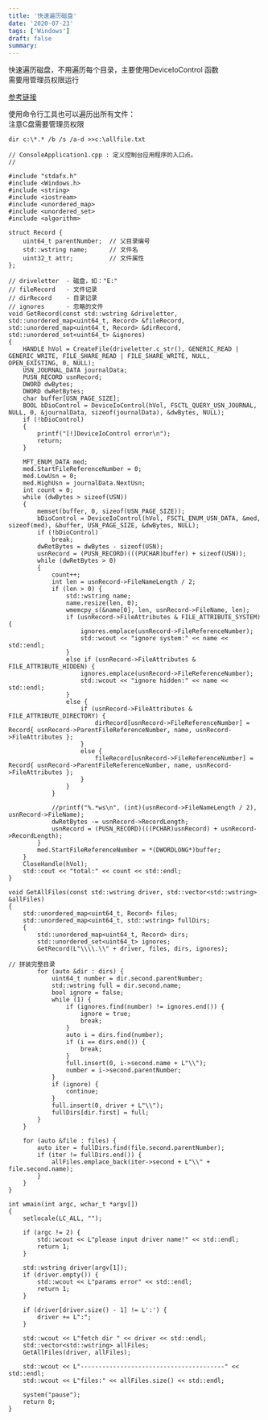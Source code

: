 ```yaml
---
title: '快速遍历磁盘'
date: '2020-07-23'
tags: ['Windows']
draft: false
summary: 
---
```


快速遍历磁盘，不用遍历每个目录，主要使用DeviceIoControl 函数  
需要用管理员权限运行

[参考链接](https://docs.microsoft.com/en-us/windows/win32/DevIO/calling-deviceiocontrol)  

使用命令行工具也可以遍历出所有文件：  
注意C盘需要管理员权限
```
dir c:\*.* /b /s /a-d >>c:\allfile.txt
```

```
// ConsoleApplication1.cpp : 定义控制台应用程序的入口点。
//

#include "stdafx.h"
#include <Windows.h>
#include <string>
#include <iostream>
#include <unordered_map>
#include <unordered_set>
#include <algorithm>

struct Record {
	uint64_t parentNumber;	// 父目录编号
	std::wstring name;		// 文件名
	uint32_t attr;			// 文件属性
};

// driveletter	- 磁盘，如："E:"
// fileRecord	- 文件记录
// dirRecord	- 目录记录
// ignores		- 忽略的文件
void GetRecord(const std::wstring &driveletter, std::unordered_map<uint64_t, Record> &fileRecord, std::unordered_map<uint64_t, Record> &dirRecord, std::unordered_set<uint64_t> &ignores)
{
	HANDLE hVol = CreateFile(driveletter.c_str(), GENERIC_READ | GENERIC_WRITE, FILE_SHARE_READ | FILE_SHARE_WRITE, NULL, OPEN_EXISTING, 0, NULL);
	USN_JOURNAL_DATA journalData;
	PUSN_RECORD usnRecord;
	DWORD dwBytes;
	DWORD dwRetBytes;
	char buffer[USN_PAGE_SIZE];
	BOOL bDioControl = DeviceIoControl(hVol, FSCTL_QUERY_USN_JOURNAL, NULL, 0, &journalData, sizeof(journalData), &dwBytes, NULL);
	if (!bDioControl)
	{
		printf("[!]DeviceIoControl error\n");
		return;
	}

	MFT_ENUM_DATA med;
	med.StartFileReferenceNumber = 0;
	med.LowUsn = 0;
	med.HighUsn = journalData.NextUsn;
	int count = 0;
	while (dwBytes > sizeof(USN))
	{
		memset(buffer, 0, sizeof(USN_PAGE_SIZE));
		bDioControl = DeviceIoControl(hVol, FSCTL_ENUM_USN_DATA, &med, sizeof(med), &buffer, USN_PAGE_SIZE, &dwBytes, NULL);
		if (!bDioControl)
			break;
		dwRetBytes = dwBytes - sizeof(USN);
		usnRecord = (PUSN_RECORD)(((PUCHAR)buffer) + sizeof(USN));
		while (dwRetBytes > 0)
		{
			count++;
			int len = usnRecord->FileNameLength / 2;
			if (len > 0) {
				std::wstring name;
				name.resize(len, 0);
				wmemcpy_s(&name[0], len, usnRecord->FileName, len);
				if (usnRecord->FileAttributes & FILE_ATTRIBUTE_SYSTEM) {
					ignores.emplace(usnRecord->FileReferenceNumber);
					std::wcout << "ignore system:" << name << std::endl;
				}
				else if (usnRecord->FileAttributes & FILE_ATTRIBUTE_HIDDEN) {
					ignores.emplace(usnRecord->FileReferenceNumber);
					std::wcout << "ignore hidden:" << name << std::endl;
				}
				else {
					if (usnRecord->FileAttributes & FILE_ATTRIBUTE_DIRECTORY) {
						dirRecord[usnRecord->FileReferenceNumber] = Record{ usnRecord->ParentFileReferenceNumber, name, usnRecord->FileAttributes };
					}
					else {
						fileRecord[usnRecord->FileReferenceNumber] = Record{ usnRecord->ParentFileReferenceNumber, name, usnRecord->FileAttributes };
					}
				}
			}

			//printf("%.*ws\n", (int)(usnRecord->FileNameLength / 2), usnRecord->FileName);
			dwRetBytes -= usnRecord->RecordLength;
			usnRecord = (PUSN_RECORD)(((PCHAR)usnRecord) + usnRecord->RecordLength);
		}
		med.StartFileReferenceNumber = *(DWORDLONG*)buffer;
	}
	CloseHandle(hVol);
	std::cout << "total:" << count << std::endl;
}

void GetAllFiles(const std::wstring driver, std::vector<std::wstring> &allFiles)
{
	std::unordered_map<uint64_t, Record> files;
	std::unordered_map<uint64_t, std::wstring> fullDirs;
	{
		std::unordered_map<uint64_t, Record> dirs;
		std::unordered_set<uint64_t> ignores;
		GetRecord(L"\\\\.\\" + driver, files, dirs, ignores);

// 拼装完整目录
		for (auto &dir : dirs) {
			uint64_t number = dir.second.parentNumber;
			std::wstring full = dir.second.name;
			bool ignore = false;
			while (1) {
				if (ignores.find(number) != ignores.end()) {
					ignore = true;
					break;
				}
				auto i = dirs.find(number);
				if (i == dirs.end()) {
					break;
				}
				full.insert(0, i->second.name + L"\\");
				number = i->second.parentNumber;
			}
			if (ignore) {
				continue;
			}
			full.insert(0, driver + L"\\");
			fullDirs[dir.first] = full;
		}
	}

	for (auto &file : files) {
		auto iter = fullDirs.find(file.second.parentNumber);
		if (iter != fullDirs.end()) {
			allFiles.emplace_back(iter->second + L"\\" + file.second.name);
		}
	}
}

int wmain(int argc, wchar_t *argv[])
{
	setlocale(LC_ALL, "");

	if (argc != 2) {
		std::wcout << L"please input driver name!" << std::endl;
		return 1;
	}

	std::wstring driver(argv[1]);
	if (driver.empty()) {
		std::wcout << L"params error" << std::endl;
		return 1;
	}

	if (driver[driver.size() - 1] != L':') {
		driver += L":";
	}

	std::wcout << L"fetch dir " << driver << std::endl;
	std::vector<std::wstring> allFiles;
	GetAllFiles(driver, allFiles);

	std::wcout << L"----------------------------------------" << std::endl;
	std::wcout << L"files:" << allFiles.size() << std::endl;

	system("pause");
    return 0;
}

```
